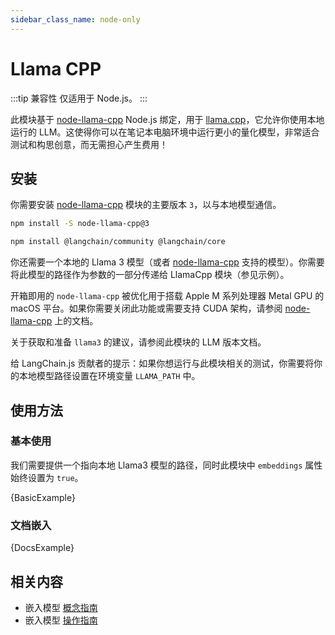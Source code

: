 ```yaml
---
sidebar_class_name: node-only
---
```


# Llama CPP

:::tip 兼容性
仅适用于 Node.js。
:::

此模块基于 [node-llama-cpp](https://github.com/withcatai/node-llama-cpp) Node.js 绑定，用于 [llama.cpp](https://github.com/ggerganov/llama.cpp)，它允许你使用本地运行的 LLM。这使得你可以在笔记本电脑环境中运行更小的量化模型，非常适合测试和构思创意，而无需担心产生费用！

## 安装

你需要安装 [node-llama-cpp](https://github.com/withcatai/node-llama-cpp) 模块的主要版本 `3`，以与本地模型通信。

```bash npm2yarn
npm install -S node-llama-cpp@3
```


<IntegrationInstallTooltip></IntegrationInstallTooltip>

```bash npm2yarn
npm install @langchain/community @langchain/core
```

你还需要一个本地的 Llama 3 模型（或者 [node-llama-cpp](https://github.com/withcatai/node-llama-cpp) 支持的模型）。你需要将此模型的路径作为参数的一部分传递给 LlamaCpp 模块（参见示例）。

开箱即用的 `node-llama-cpp` 被优化用于搭载 Apple M 系列处理器 Metal GPU 的 macOS 平台。如果你需要关闭此功能或需要支持 CUDA 架构，请参阅 [node-llama-cpp](https://withcatai.github.io/node-llama-cpp/) 上的文档。

关于获取和准备 `llama3` 的建议，请参阅此模块的 LLM 版本文档。

给 LangChain.js 贡献者的提示：如果你想运行与此模块相关的测试，你需要将你的本地模型路径设置在环境变量 `LLAMA_PATH` 中。

## 使用方法

### 基本使用

我们需要提供一个指向本地 Llama3 模型的路径，同时此模块中 `embeddings` 属性始终设置为 `true`。


<CodeBlock language="typescript">{BasicExample}</CodeBlock>

### 文档嵌入


<CodeBlock language="typescript">{DocsExample}</CodeBlock>

## 相关内容

- 嵌入模型 [概念指南](/docs/concepts/embedding_models)
- 嵌入模型 [操作指南](/docs/how_to/#embedding-models)